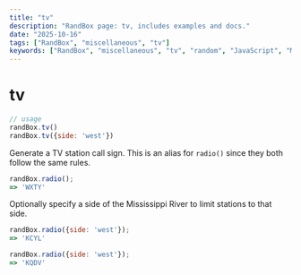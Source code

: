 ```yaml
---
title: "tv"
description: "RandBox page: tv, includes examples and docs."
date: "2025-10-16"
tags: ["RandBox", "miscellaneous", "tv"]
keywords: ["RandBox", "miscellaneous", "tv", "random", "JavaScript", "MDX"]
---
```


# tv

```js
// usage
randBox.tv()
randBox.tv({side: 'west'})
```

Generate a TV station call sign. This is an alias for `radio()` since they both
follow the same rules.

```js
randBox.radio();
=> 'WXTY'
```

Optionally specify a side of the Mississippi River to limit stations to that side.

```js
randBox.radio({side: 'west'});
=> 'KCYL'

randBox.radio({side: 'west'});
=> 'KQDV'
```
